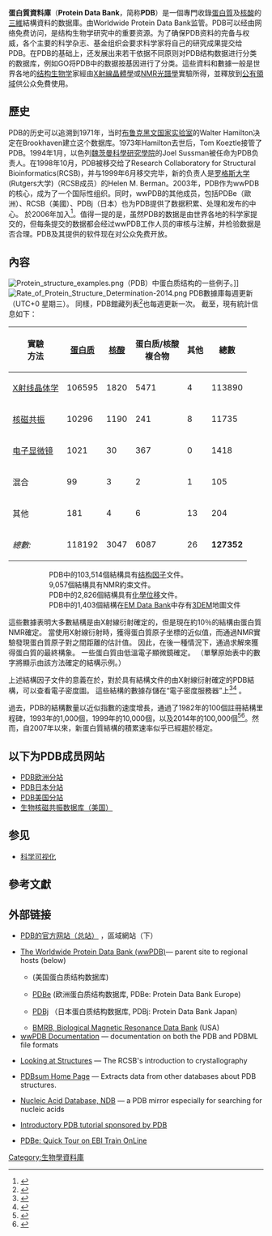 {{infobox biodatabase
|title = 蛋白質資料庫
|logo = [[File:Database.png|File:Database.png]]
|description = [[蛋白质结构|蛋白质结构]]<br/>[[X射线晶体学|X射线晶体学]]<br/>[[Nuclear_magnetic_resonance_spectroscopy_of_proteins|NMR Structure Determination]]
|scope =
|organism =
|center =
|laboratory =
|author = 
|pmid =
|released =
|standard =
|format = [[Protein_Data_Bank_(file_format)|PDB]]
|url = {{Plainlist|
* {{URL|http://www.wwPDB.org/}}
* {{URL|http://www.pdbe.org}}
* {{URL|http://www.rcsb.org/pdb}}
* {{URL|http://www.pdbj.org}}
}}
|download =
|webservice =
|sql =
|sparql =
|webapp =
|standalone =
|license =
|versioning =
|frequency =
|curation =
|bookmark =
|version=
}}

'''蛋白質資料庫'''（'''Protein Data Bank'''，简称'''PDB'''）是一個專門收錄[[蛋白質|蛋白質]]及[[核酸|核酸]]的[[三維|三維]]結構資料的数据庫。由Worldwide Protein Data Bank监管。PDB可以经由网络免费访问，是结构生物学研究中的重要资源。为了确保PDB资料的完备与权威，各个主要的科学杂志、基金组织会要求科学家将自己的研究成果提交给PDB。在PDB的基础上，还发展出来若干依据不同原则对PDB结构数据进行分类的数据库，例如GO将PDB中的数据按基因进行了分类。這些資料和數據一般是世界各地的[[结构生物学|结构生物学]]家經由[[X射線晶體學|X射線晶體學]]或[[核磁共振波谱法|NMR光譜學]]實驗所得，並釋放到[[公有領域|公有領域]]供公众免費使用。

==歷史==
PDB的历史可以追溯到1971年，当时[[布鲁克黑文国家实验室|布鲁克黑文国家实验室]]的Walter Hamilton决定在Brookhaven建立这个数据库。1973年Hamilton去世后，Tom Koeztle接管了PDB。1994年1月，以色列[[魏茨曼科學研究學院|魏茨曼科學研究學院]]的Joel Sussman被任命为PDB负责人。在1998年10月，PDB被移交给了Research Collaboratory for Structural Bioinformatics(RCSB)，并与1999年6月移交完毕，新的负责人是[[罗格斯大学|罗格斯大学]](Rutgers大学)（RCSB成员）的Helen M. Berman。2003年，PDB作为wwPDB的核心，成为了一个国际性组织。同时，wwPDB的其他成员，包括PDBe（歐洲）、RCSB（美國）、PDBj（日本）也为PDB提供了数据积累、处理和发布的中心。{{le|生物磁共振數據庫|Biological Magnetic Resonance Data Bank|BMRB}} 於2006年加入<ref>{{Cite web |url=http://www.bmrb.wisc.edu/ |title=BMRB - Biological Magnetic Resonance Bank<!-- Bot generated title --> |access-date=2014-01-02 |archive-date=2020-10-20 |archive-url=https://web.archive.org/web/20201020041001/http://www.bmrb.wisc.edu/ |dead-url=no }}</ref>。值得一提的是，虽然PDB的数据是由世界各地的科学家提交的，但每条提交的数据都会经过wwPDB工作人员的审核与注解，并检验数据是否合理。PDB及其提供的软件现在对公众免费开放。

== 內容 ==
[[File:Protein_structure_examples.png|thumb]]（PDB）中蛋白质结构的一些例子。]]
[[File:Rate_of_Protein_Structure_Determination-2014.png|thumb]]
PDB數據庫每週更新（UTC+0 星期三）。 同樣，PDB館藏列表<ref>{{cite web |url=http://www.rcsb.org/pdb/statistics/holdings.do |title=PDB Current Holdings Breakdown |publisher=RCSB |access-date=2018-04-22 |archive-date=2007-07-04 |archive-url=https://web.archive.org/web/20070704045207/http://www.rcsb.org/pdb/statistics/holdings.do |dead-url=yes }}</ref>也每週更新一次。 截至{{As of|2017|03|14}}，現有統計信息如下：
{| border="0" style="border: 1px solid #999; background-color:#FFFFFF"
|-align="center" bgcolor="#CCCCCC"
!實驗<br/>方法
![[蛋白质|蛋白质]]
![[核酸|核酸]] 
!蛋白质/核酸<br/>複合物
!其他
!總數
|-align="right"
|align="left"|[[X射线晶体学|X射线晶体学]] || 106595 || 1820 || 5471 || 4 || 113890
|--bgcolor="#EFEFEF" align="right"
|align="left"|[[核磁共振|核磁共振]] || 10296 || 1190 || 241 || 8 || 11735
|-align="right"
|align="left"|[[低温电子显微镜|电子显微镜]] || 1021 || 30 || 367 || 0 || 1418
|--bgcolor="#EFEFEF" align="right"
|align="left"|混合 || 99 || 3 || 2 || 1 || 105
|-align="right"
|align="left"|其他 || 181 || 4 || 6 || 13 || 204
|--bgcolor="#EFEFEF" align="right"
|''總數:'' || 118192 || 3047 || 6087 || 26 || '''127352'''
|}
::PDB中的103,514個結構具有[[结构因子|结构因子]]文件。
::9,057個結構具有NMR約束文件。
::PDB中的2,826個結構具有[[化學位移|化學位移]]文件。
::PDB中的1,403個結構在[[EM_Data_Bank|EM Data Bank]]中存有[[3DEM|3DEM]]地圖文件

這些數據表明大多數結構是由X射線衍射確定的，但是現在約10％的結構由蛋白質NMR確定。 當使用X射線衍射時，獲得蛋白質原子坐標的近似值，而通過NMR實驗發現蛋白質原子對之間距離的估計值。 因此，在後一種情況下，通過求解{{le|距離幾何問題|Distance geometry problem}}來獲得蛋白質的最終構象。 一些蛋白質由低溫電子顯微鏡確定。 （單擊原始表中的數字將顯示由該方法確定的結構示例。）

上述結構因子文件的意義在於，對於具有結構文件的由X射線衍射確定的PDB結構，可以查看電子密度圖。 這些結構的數據存儲在“電子密度服務器”上<ref>{{cite web |publisher=Uppsala University |url=http://eds.bmc.uu.se/eds/index.html |title=The Uppsala Electron Density Server |accessdate=2013-04-06 |archive-date=2021-03-21 |archive-url=https://web.archive.org/web/20210321231009/http://eds.bmc.uu.se/eds/index.html |dead-url=no }}</ref><ref name="Kleywegt2004">{{cite journal |vauthors=Kleywegt GJ, Harris MR, Zou JY, Taylor TC, Wählby A, Jones TA |title=The Uppsala Electron-Density Server |journal=Acta Crystallogr D |date=Dec 2004 |volume=60 |issue=Pt 12 Pt 1 |pages=2240–2249 |pmid=15572777 |doi=10.1107/S0907444904013253}}</ref>
。

過去，PDB的結構數量以近似指數的速度增長，通過了1982年的100個註冊結構里程碑，1993年的1,000個，1999年的10,000個，以及2014年的100,000個<ref>{{Cite journal| author = Anon | doi = 10.1038/509260a| pmid = 24834514| title = Hard data: It has been no small feat for the Protein Data Bank to stay relevant for 100,000 structures| journal = Nature| volume = 509| issue = 7500| pages = 260| year = 2014}}</ref><ref>{{cite web |url=http://www.rcsb.org/pdb/statistics/contentGrowthChart.do?content=total&seqid=100 |publisher=RCSB PDB |title=Content Growth Report |accessdate=2013-04-06 |archive-url=https://web.archive.org/web/20070428130458/http://www.rcsb.org/pdb/statistics/contentGrowthChart.do?content=total&seqid=100 |archive-date=2007-04-28 |dead-url=yes }}</ref>。然而，自2007年以來，新蛋白質結構的積累速率似乎已經趨於穩定。

==以下为PDB成员网站==
*[http://www.pdbe.org/ PDB欧洲分站] {{Wayback|url=http://www.pdbe.org/ |date=20190918212520 }}
*[http://www.pdbj.org/ PDB日本分站] {{Wayback|url=http://www.pdbj.org/ |date=20200918225532 }}
*[https://web.archive.org/web/20080828002005/http://www.rcsb.org./pdb PDB美国分站]
*[http://www.bmrb.wisc.edu/ 生物核磁共振数据库（美国）] {{Wayback|url=http://www.bmrb.wisc.edu/ |date=20201020041001 }}

== 参见 ==
* [[科学可视化|科学可视化]]

== 參考文獻 ==
{{reflist}}

== 外部链接 ==
*{{En}}[http://www.wwpdb.org/ PDB的官方网站（总站）] {{Wayback|url=http://www.wwpdb.org/ |date=20150407064348 }}，區域網站（下）
* {{En}}[http://www.wwpdb.org/ The Worldwide Protein Data Bank (wwPDB)]— parent site to regional hosts (below)
** {{En}} {{Wayback|url=http://www.wwpdb.org/ |date=20150407064348 }} (美国蛋白质结构数据库)
** {{En}}[http://www.pdbe.org/ PDBe] {{Wayback|url=http://www.pdbe.org/ |date=20190918212520 }} (欧洲蛋白质结构数据库, PDBe: Protein Data Bank Europe)
** {{En}}{{Zh}}[http://www.pdbj.org/ PDBj] {{Wayback|url=http://www.pdbj.org/ |date=20200918225532 }} （日本蛋白质结构数据库, PDBj: Protein Data Bank Japan)
** [http://www.bmrb.wisc.edu/ BMRB, Biological Magnetic Resonance Data Bank] {{Wayback|url=http://www.bmrb.wisc.edu/ |date=20201020041001 }} (USA)
* [http://www.wwpdb.org/docs.html wwPDB Documentation] {{Wayback|url=http://www.wwpdb.org/docs.html |date=20141230064437 }} — documentation on both the PDB and PDBML file formats
* {{En}}[http://www.rcsb.org/pdb/static.do?p=education_discussion/Looking-at-Structures/intro.html Looking at Structures] {{Wayback|url=http://www.rcsb.org/pdb/static.do?p=education_discussion%2FLooking-at-Structures%2Fintro.html |date=20110324191425 }} — The RCSB's introduction to crystallography
* {{En}}[http://www.ebi.ac.uk/thornton-srv/databases/pdbsum/ PDBsum Home Page] {{Wayback|url=http://www.ebi.ac.uk/thornton-srv/databases/pdbsum/ |date=20150619034211 }} — Extracts data from other databases about PDB structures.
* {{En}}[http://ndbserver.rutgers.edu/index.html Nucleic Acid Database, NDB] {{Wayback|url=http://ndbserver.rutgers.edu/index.html |date=20210417212021 }} — a PDB mirror especially for searching for nucleic acids
* {{En}}[https://web.archive.org/web/20140202193642/http://www.openhelix.com/pdb Introductory PDB tutorial sponsored by PDB]
* {{En}}[http://www.ebi.ac.uk/training/online/course/pdbe-quick-tour PDBe: Quick Tour on EBI Train OnLine] {{Wayback|url=http://www.ebi.ac.uk/training/online/course/pdbe-quick-tour |date=20201201221450 }}

{{Bioinformatics}}

[[Category:生物學資料庫|Category:生物學資料庫]]